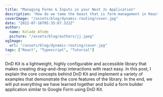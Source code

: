 ```yaml
---
title: "Managing Forms & Inputs in your Next Js Application"
description: "How do we tame the beast that is form management in React?"
coverImage: "/assets/blog/dynamic-routing/cover.jpg"
date: "2022-07-16T05:35:07.322Z"
author:
  name: Kolade Afode
  picture: "/assets/blog/authors/jj.jpeg"
ogImage:
  url: "/assets/blog/dynamic-routing/cover.jpg"
tags: ["React", "Typescript", "Tutorial"]
---
```


DnD Kit is a lightweight, highly configurable and accessible library that makes creating drag-and-drop interactions with react easy. In this post, I explain the core concepts behind DnD Kit and implement a variety of examples that demonstrate the core features of the library. In the end, we will put everything we have learned together and build a form builder application similar to Google Form using DnD Kit.
